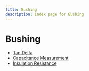```yaml
---
title: Bushing
description: Index page for Bushing
---
```


# Bushing

- [Tan Delta](tan-delta)
- [Capacitance Measurement](capacitance-measurement)
- [Insulation Resistance](insulation-resistance)
